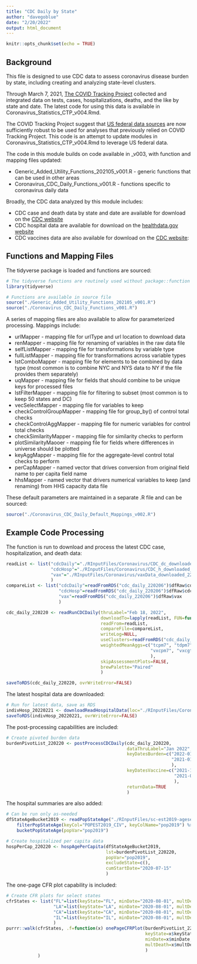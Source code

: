 ```yaml
---
title: "CDC Daily by State"
author: "davegoblue"
date: "2/20/2022"
output: html_document
---
```


```r
knitr::opts_chunk$set(echo = TRUE)
```

## Background
This file is designed to use CDC data to assess coronavirus disease burden by state, including creating and analyzing state-level clusters.

Through March 7, 2021, [The COVID Tracking Project](https://covidtracking.com/) collected and integrated data on tests, cases, hospitalizations, deaths, and the like by state and date.  The latest code for using this data is available in Coronavirus_Statistics_CTP_v004.Rmd.

The COVID Tracking Project suggest that [US federal data sources](https://covidtracking.com/analysis-updates/federal-covid-data-101-how-to-find-data) are now sufficiently robust to be used for analyses that previously relied on COVID Tracking Project.  This code is an attempt to update modules in Coronavirus_Statistics_CTP_v004.Rmd to leverage US federal data.

The code in this module builds on code available in _v003, with function and mapping files updated:  
  
* Generic_Added_Utility_Functions_202105_v001.R - generic functions that can be used in other areas  
* Coronavirus_CDC_Daily_Functions_v001.R - functions specific to coronavirus daily data  
  
Broadly, the CDC data analyzed by this module includes:  
  
* CDC case and death data by state and date are available for download on the [CDC website](https://data.cdc.gov/api/views/9mfq-cb36/rows.csv?accessType=DOWNLOAD)  
* CDC hospital data are available for download on the [healthdata.gov website](https://beta.healthdata.gov/api/views/g62h-syeh/rows.csv?accessType=DOWNLOAD)  
* CDC vaccines data are also available for download on the [CDC website](https://data.cdc.gov/api/views/unsk-b7fc/rows.csv?accessType=DOWNLOAD):  
  
## Functions and Mapping Files
The tidyverse package is loaded and functions are sourced:  
```r

# The tidyverse functions are routinely used without package::function format
library(tidyverse)

# Functions are available in source file
source("./Generic_Added_Utility_Functions_202105_v001.R")
source("./Coronavirus_CDC_Daily_Functions_v001.R")

```

A series of mapping files are also available to allow for parameterized processing.  Mappings include:  
  
* urlMapper - mapping file for urlType and url location to download data  
* renMapper - mapping file for renaming of variables in the raw data file  
* selfListMapper - mapping file for transformations by variable type  
* fullListMapper - mapping file for transformations across variable types  
* lstComboMapper - mapping file for elements to be combined by data type (most common is to combine NYC and NYS data to NY if the file provides them separately)  
* uqMapper - mapping file for fields that should combine to be unique keys for processed files  
* lstFilterMapper - mapping file for filtering to subset (most common is to keep 50 states and DC)  
* vecSelectMapper - mapping file for variables to keep  
* checkControlGroupMapper - mapping file for group_by() of control total checks  
* checkControlAggMapper - mapping file for numeric variables for control total checks  
* checkSimilarityMapper - mapping file for similarity checks to perform  
* plotSimilarityMaooer - mapping file for fields where differences in universe should be plotted
* keyAggMapper - mapping file for the aggregate-level control total checks to perform  
* perCapMapper - named vector that drives conversion from original field name to per capita field name  
* hhsMapper - named vector that drivers numerical variables to keep (and renaming) from HHS capacity data file
  
These default parameters are maintained in a separate .R file and can be sourced:  
```r

source("./Coronavirus_CDC_Daily_Default_Mappings_v002.R")

```

## Example Code Processing
The function is run to download and process the latest CDC case, hospitalization, and death data:  
```r

readList <- list("cdcDaily"="./RInputFiles/Coronavirus/CDC_dc_downloaded_220220.csv", 
                 "cdcHosp"="./RInputFiles/Coronavirus/CDC_h_downloaded_220220.csv", 
                 "vax"="./RInputFiles/Coronavirus/vaxData_downloaded_220220.csv"
                 )
compareList <- list("cdcDaily"=readFromRDS("cdc_daily_220206")$dfRaw$cdcDaily, 
                    "cdcHosp"=readFromRDS("cdc_daily_220206")$dfRaw$cdcHosp, 
                    "vax"=readFromRDS("cdc_daily_220206")$dfRaw$vax
                    )

cdc_daily_220220 <- readRunCDCDaily(thruLabel="Feb 18, 2022", 
                                    downloadTo=lapply(readList, FUN=function(x) if(file.exists(x)) NA else x), 
                                    readFrom=readList,
                                    compareFile=compareList, 
                                    writeLog=NULL, 
                                    useClusters=readFromRDS("cdc_daily_210528")$useClusters, 
                                    weightedMeanAggs=c("tcpm7", "tdpm7", "cpm7", "dpm7", "hpm7", 
                                                       "vxcpm7", "vxcgte65pct"
                                                       ),
                                    skipAssessmentPlots=FALSE, 
                                    brewPalette="Paired"
                                    )

saveToRDS(cdc_daily_220220, ovrWriteError=FALSE)

```
  
The latest hospital data are downloaded:  
```r

# Run for latest data, save as RDS
indivHosp_20220221 <- downloadReadHospitalData(loc="./RInputFiles/Coronavirus/HHS_Hospital_20220221.csv")
saveToRDS(indivHosp_20220221, ovrWriteError=FALSE)

```
  
The post-processing capabilities are included:  
```r

# Create pivoted burden data
burdenPivotList_220220 <- postProcessCDCDaily(cdc_daily_220220, 
                                              dataThruLabel="Jan 2022", 
                                              keyDatesBurden=c("2022-01-31", "2021-07-31", 
                                                               "2021-01-31", "2020-07-31"
                                                               ),
                                              keyDatesVaccine=c("2021-12-31", "2021-09-30", 
                                                                "2021-06-30", "2021-03-31"
                                                                ), 
                                              returnData=TRUE
                                              )

```

The hospital summaries are also added:  
```r

# Can be run only as-needed
dfStateAgeBucket2019 <- readPopStateAge("./RInputFiles/sc-est2019-agesex-civ.csv") %>%
    filterPopStateAge(keyCol="POPEST2019_CIV", keyColName="pop2019") %>%
    bucketPopStateAge(popVar="pop2019")

# Create hospitalized per capita data
hospPerCap_220220 <- hospAgePerCapita(dfStateAgeBucket2019, 
                                      lst=burdenPivotList_220220, 
                                      popVar="pop2019", 
                                      excludeState=c(), 
                                      cumStartDate="2020-07-15"
                                      )

```

The one-page CFR plot capability is included:  
```r

# Create CFR plots for select states
cfrStates <- list("FL"=list(keyState="FL", minDate="2020-08-01", multDeath=70), 
                  "LA"=list(keyState="LA", minDate="2020-08-01", multDeath=80), 
                  "CA"=list(keyState="CA", minDate="2020-08-01", multDeath=100), 
                  "IL"=list(keyState="IL", minDate="2020-08-01", multDeath=100)
                  )
purrr::walk(cfrStates, .f=function(x) onePageCFRPlot(burdenPivotList_220220$dfPivot, 
                                                     keyState=x$keyState, 
                                                     minDate=x$minDate, 
                                                     multDeath=x$multDeath
                                                     )
            )

```

